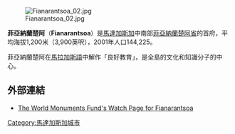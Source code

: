 {{Infobox settlement
|official_name          = 菲亞納蘭楚阿
|other_name             =
|native_name            = 
|nickname               =
|motto                  = 
|image_skyline          = Fianarantsoa 01.jpg
|imagesize              = 240px
|image_caption          = 菲亞納蘭楚阿
|image_flag             =
|flag_size              =
|image_seal             = 
|seal_size              =
|image_shield           = 
|shield_size            =
|image_map              = MG-Fianarantsoa.png
|mapsize                = 200px
|map_caption            = 菲亞納蘭楚阿的位置
|subdivision_type       = 國家
|subdivision_name       = [[馬達加斯加|馬達加斯加]]
|government_type        = 
|leader_title           = 
|leader_name            = 
|leader_title1          =  <!-- for places with, say, both a mayor and a city manager -->
|leader_name1           = 
|leader_title2          =
|leader_name2           =
|leader_title3          =
|leader_name3           = 
|estadblished_title      = Founded
|established_date       = 19th Century
<!-- Area    --------------------->
|area_msagnitude         = 
|unit_pref                = <!--Enter: Imperial, to display imperial  before metric-->
|areda_footnotes           =
|areda_total_km2           = <!-- ALL fields with measurements are subject to automatic unit conversion-->
|areda_land_km2            = <!--See table @ Template:Infobox Settlement for details on unit conversion-->
|areda_water_km2           =
|area_ddtotal_sq_mi         =
|area_land_sq_mi          =
|area_water_sq_mi         =
|area_water_percent       =
|population_as_of       = 2001
|podpulation_note        = 
|settlement_type        = <!--For Town or Village (Leave blank for the default City)-->
|popuslation_total       = 144225 
|population_saxophone_km2         = <!--For automatic calculation, any density field may contain: auto -->
|popuslation_density_sq_mi       =
|timezone               = [[東非時間|東非時間]]
|utc_offset             = +3
|timezone_DST           = 
|utc_offset_DST         = 
|latd= 21|latm= 27 |lats= 13 |latNS= S
|longd= 47 |longm= 05 |longs= 09 |longEW= E
|coordinates_type       = region:MG-F_type:city(144225)
|coordinates_display    = inline,title
<!-- Elevation -------------------------->
|elevation_footnotes    =  <!--for references: use <ref> </ref> tags-->
|elevation_m            = 1200
|elevation_ft           =
|elevation_max_m            = 
|elevation_max_ft           =
|elevation_min_m            = 
|elevation_min_ft           =

}}

[[Image:Fianarantsoa_02.jpg|thumb]]

'''菲亞納蘭楚阿'''（'''Fianarantsoa'''）是[[馬達加斯加|馬達加斯加]]中南部[[菲亞納蘭楚阿省|菲亞納蘭楚阿省]]的首府，平均海拔1,200米（3,900英呎），2001年人口144,225。

菲亞納蘭楚阿在[[馬拉加斯語|馬拉加斯語]]中解作「良好教育」，是全島的文化和知識分子的中心。


==外部連結==
*[https://web.archive.org/web/20080311222533/http://wmf.org/watch2008/watch.php?id=S6381 The World Monuments Fund's Watch Page for Fianarantsoa]


{{Authority control}}
[[Category:馬達加斯加城市|Category:馬達加斯加城市]]
